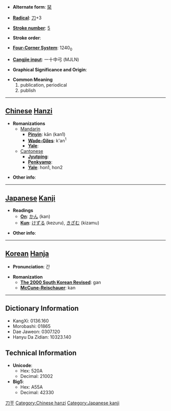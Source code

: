 * '''Alternate form''': [[栞]]

* '''[[Wiktionary:Chinese radical index| Radical]]''': [[Wiktionary:Chinese radical index 刀|刀]]+3

* '''[[Wiktionary:Chinese total strokes index|Stroke number]]''': [[Wiktionary:Chinese total strokes index 5|5]]

* '''Stroke order''': 

* '''[[Wiktionary:Chinese four corner index|Four-Corner System]]''': 1240<sub>0</sub>

* '''[[Wiktionary:Chinese Cangjie index|Cangjie input]]''': 一十中弓 (MJLN)

* '''Graphical Significance and Origin''': 

* '''Common Meaning'''
*#publication, periodical
*# publish


----

== [[Chinese]] [[Hanzi]] ==

* '''Romanizations'''
** [[Mandarin]]
*** '''[[Pinyin]]''': kān (kan1)
*** '''[[Wade-Giles]]''': k'an<sup>1</sup>
*** '''[[Yale]]''': 
**[[Cantonese]]
***'''[[Jyutping]]''':
***'''[[Penkyamp]]''': 
***'''[[Yale]]''': hon1, hon2

* '''Other info''': 

----

== [[Japanese]] [[Kanji]] ==

* '''Readings'''
** '''[[On]]''': [[かん]] (kan)
** '''[[Kun]]''': [[けずる]] (kezuru), [[きざむ]] (kizamu)

* '''Other info''':  

----

== [[Korean]] [[Hanja]] ==

* '''Pronunciation''': 간

* '''Romanization'''
** '''[[The 2000 South Korean Revised Romanization|The 2000 South Korean Revised]]''': gan
** '''[[McCune-Reischauer]]''': kan

----

== Dictionary Information ==

* KangXi: 0136.160
* Morobashi: 01865
* Dae Jaweon: 0307.120
* Hanyu Da Zidian: 10323.140

== Technical Information ==

* '''Unicode''':
** Hex: 520A
** Decimal: 21002
* '''Big5''':
** Hex: A55A
** Decimal: 42330

[[Category:CJKV simplified characters which already existed as traditional characters|刀干]]
[[Category:Chinese hanzi]]
[[Category:Japanese kanji]]